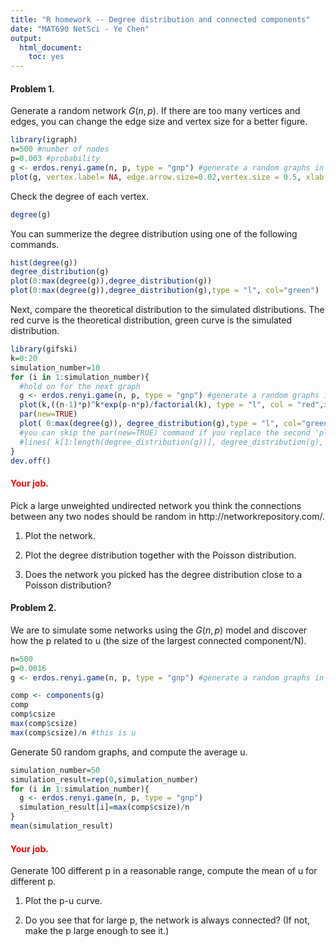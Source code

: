 ---
title: "R homework -- Degree distribution and connected components"
date: "MAT690 NetSci - Ye Chen"
output:
  html_document:
    toc: yes
---


#### Problem 1. 
Generate a random network $G(n,p)$. If there are too many vertices and edges, you can change the edge size and vertex size for a better figure.
```{r}
library(igraph)
n=500 #number of nodes
p=0.003 #probability 
g <- erdos.renyi.game(n, p, type = "gnp") #generate a random graphs in G(n,p) 
plot(g, vertex.label= NA, edge.arrow.size=0.02,vertex.size = 0.5, xlab = "Random Network: G(N,p) model")
```

Check the degree of each vertex.
```{r}
degree(g) 
```

You can summerize the degree distribution using one of the following commands.
```{r}
hist(degree(g))
degree_distribution(g)
plot(0:max(degree(g)),degree_distribution(g)) 
plot(0:max(degree(g)),degree_distribution(g),type = "l", col="green")
```

Next, compare the theoretical distribution to the simulated distributions. The red curve is the theoretical distribution, green curve is the simulated distribution.
```{r, animation.hook="gifski"}
library(gifski)
k=0:20
simulation_number=10
for (i in 1:simulation_number){
  #hold on for the next graph
  g <- erdos.renyi.game(n, p, type = "gnp") #generate a random graphs in G(N,p) 
  plot(k,((n-1)*p)^k*exp(p-n*p)/factorial(k), type = "l", col = "red",xlim = c(0,20),ylim = c(0,1),ylab = NA)
  par(new=TRUE)
  plot( 0:max(degree(g)), degree_distribution(g),type = "l", col="green" ,xlim = c(0,20),ylim = c(0,1))
  #you can skip the par(new=TRUE) command if you replace the second 'plot' by 'lines' as the following
  #lines( k[1:length(degree_distribution(g))], degree_distribution(g), col="green" ,xlim = c(0,50),ylim = c(0,1))
}
dev.off()
```
#### <span style="color: red;"> Your job. </span> 
Pick a large unweighted undirected network you think the connections between any two nodes should be random in http://networkrepository.com/. 

(1) Plot the network.

(2) Plot the degree distribution together with the Poisson distribution. 

(3) Does the network you picked has the degree distribution close to a Poisson distribution?

#### Problem 2. 

We are to simulate some networks using the $G(n,p)$ model and discover how the p related to u (the size of the largest connected component/N).
```{r}
n=500
p=0.0016
g <- erdos.renyi.game(n, p, type = "gnp") #generate a random graphs in G(N,p) 
```
 
```{r}
comp <- components(g)
comp
comp$csize
max(comp$csize)
max(comp$csize)/n #this is u
```
Generate 50 random graphs, and compute the average u.
```{r}
simulation_number=50
simulation_result=rep(0,simulation_number)
for (i in 1:simulation_number){
  g <- erdos.renyi.game(n, p, type = "gnp")
  simulation_result[i]=max(comp$csize)/n
}
mean(simulation_result)
```
#### <span style="color: red;"> Your job. </span> 
Generate 100 different p in a reasonable range, compute the mean of u for different p.

(1) Plot the p-u curve.

(2) Do you see that for large p, the network is always connected? (If not, make the p large enough to see it.)
